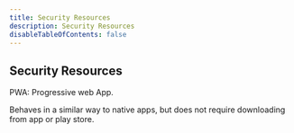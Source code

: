 ```yaml
---
title: Security Resources
description: Security Resources
disableTableOfContents: false
---
```


## Security Resources

PWA: Progressive web App.

Behaves in a similar way to native apps, but does not require downloading from app or play store.
